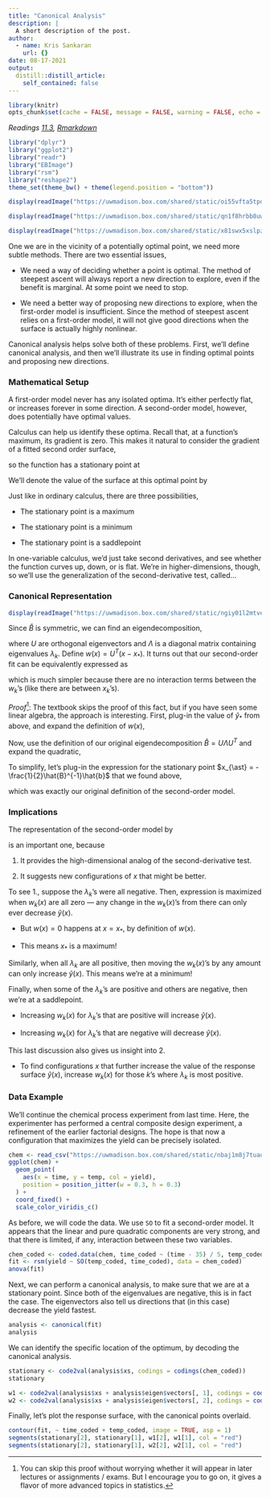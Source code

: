 ```yaml
---
title: "Canonical Analysis"
description: |
  A short description of the post.
author:
  - name: Kris Sankaran
    url: {}
date: 08-17-2021
output:
  distill::distill_article:
    self_contained: false
---
```


```r
library(knitr)
opts_chunk$set(cache = FALSE, message = FALSE, warning = FALSE, echo = TRUE)
```


_Readings [11.3](), [Rmarkdown]()_


```r
library("dplyr")
library("ggplot2")
library("readr")
library("EBImage")
library("rsm")
library("reshape2")
theme_set(theme_bw() + theme(legend.position = "bottom"))
```

```r
display(readImage("https://uwmadison.box.com/shared/static/oi55vfta5tpd7foy8ur3lzt6gq5fkjfn.png"))
```

```r
display(readImage("https://uwmadison.box.com/shared/static/qn1f8hrbb8uwtbflv02axa817m6tcmb7.png"))
```

```r
display(readImage("https://uwmadison.box.com/shared/static/x81swx5xslpzziywsupkuwpkyfggagis.png"))
```

One we are in the vicinity of a potentially optimal point, we need more subtle
methods. There are two essential issues,

* We need a way of deciding whether a point is optimal. The method of steepest
ascent will always report a new direction to explore, even if the benefit is
marginal. At some point we need to stop.

* We need a better way of proposing new directions to explore, when the
first-order model is insufficient. Since the method of steepest ascent relies on
a first-order model, it will not give good directions when the surface is
actually highly nonlinear.

Canonical analysis helps solve both of these problems. First, we’ll define
canonical analysis, and then we’ll illustrate its use in finding optimal points
and proposing new directions.

### Mathematical Setup
A first-order model never has any isolated optima. It’s either perfectly flat,
or increases forever in some direction. A second-order model, however, does
potentially have optimal values.

Calculus can help us identify these optima. Recall that, at a function’s
maximum, its gradient is zero. This makes it natural to consider the gradient of
a fitted second order surface,
\begin{align*}
\nabla_{x}\hat{y}\left(x\right) &= \nabla_{x}\left[x^{T}\hat{b} + x^{T}\hat{B}x\right] \\
&= \hat{b} + 2\hat{B}x
\end{align*}

so the function has a stationary point at
\begin{align*}
x_{\ast} &= -\frac{1}{2}\hat{B}^{-1}\hat{b}.
\end{align*}

We’ll denote the value of the surface at this optimal point by
\begin{align*}
\hat{y}_{\ast} &= \hat{b}^{T}x + x^{T}\hat{B}\hat{x} \\
&= -\frac{1}{2}\hat{b}^{T}\hat{B}^{-1}\hat{b} + \frac{1}{4}\hat{b}^{T} \hat{B}^{-1} \hat{B} \hat{B}^{-1} \hat{b} \\
&= -\frac{1}{4}\hat{b}^{T}\hat{B}^{-1}\hat{b}
\end{align*}

Just like in ordinary calculus, there are three possibilities,

* The stationary point is a maximum

* The stationary point is a minimum

* The stationary point is a saddlepoint

In one-variable calculus, we’d just take second derivatives, and see whether the
function curves up, down, or is flat. We’re in higher-dimensions, though, so
we’ll use the generalization of the second-derivative test, called...

### Canonical Representation
```r
display(readImage("https://uwmadison.box.com/shared/static/ngiy01l2mtvem1o9e6diwawhypgf3jst.png"))
```

Since $\hat{B}$ is symmetric, we can find an eigendecomposition,
\begin{align*}
\hat{B} &= U \Lambda U^{T},
\end{align*}

where $U$ are orthogonal eigenvectors and $\Lambda$ is a diagonal matrix
containing eigenvalues $\lambda_{k}$. Define $w\left(x\right) = U^{T}\left(x -
x_{\ast}\right)$. It turns out that our second-order fit can be equivalently
expressed as
\begin{align*}
\hat{y}\left(x\right) &= \hat{y}_{\ast} + w^T\left(x\right)\Lambda w\left(x\right) \\
&= \hat{y}_{\ast} + \sum_{k = 1}^{K} \lambda_{k}w^{2}_{k}\left(x\right)
\end{align*}

which is much simpler because there are no interaction terms between the
$w_{k}$’s (like there are between $x_{k}$’s).


_Proof_^[You can skip this proof without worrying whether it will appear in later lectures or assignments / exams. But I encourage you to go on, it gives a flavor of more advanced topics in statistics.]: The textbook skips the proof of this fact, but if you have seen some
linear algebra, the approach is interesting. First, plug-in the value of
$\hat{y}_{\ast}$ from above, and expand the definition of $w\left(x\right)$,
\begin{align*}
\hat{y}\left(x\right) &= \hat{y}_{\ast} + w^{T}\left(x\right) \Lambda w\left(x\right) \\
&= -\frac{1}{4}\hat{b}^{T}\hat{B}\hat{b} + \left(x - x_{\ast}\right)^{T}U\Lambda U^{T} \left(x - x_{\ast}\right).
\end{align*}

Now, use the definition of our original eigendecomposition $\hat{B} = U \Lambda
U^{T}$ and expand the quadratic,
\begin{align*}
\hat{y}\left(x\right) &= -\frac{1}{4}\hat{b}^{T}\hat{B}\hat{b} + \left(x - x_{\ast}\right)^{T}\hat{B}\left(x - x_{\ast}\right) \\
&= -\frac{1}{4}\hat{b}^{T}\hat{B}\hat{b} + x^{T}\hat{B}x - 2x^{T}\hat{B}x_{\ast} + x^{T}_{\ast}\hat{B}x_{\ast}.
\end{align*}

To simplify, let’s plug-in the expression for the stationary point $x_{\ast} =
-\frac{1}{2}\hat{B}^{-1}\hat{b}$ that we found above,
\begin{align*}
\hat{y}\left(x\right) &= -\frac{1}{4}\hat{b}^{T}\hat{B}\hat{b} + x^{T}\hat{B}x + x^{T}\hat{B}\hat{B}^{-1}\hat{b} + \frac{1}{4}\hat{b}^{T}\hat{B}^{-1}\hat{B}\hat{B}^{-1}\hat{b} \\
&= \hat{b}^{T}x + x^{T}\hat{B}x
\end{align*}

which was exactly our original definition of the second-order model.

### Implications

The representation of the second-order model by
\begin{align}
\label{eq:canonical}
\hat{y}\left(x\right) &= \hat{y}_{\ast} + \sum_{k = 1}^{K} \lambda_{k}w^{2}_{k}\left(x\right)
\end{align}

is an important one, because

1. It provides the high-dimensional analog of the second-derivative test.

2. It suggests new configurations of $x$ that might be better.

To see 1., suppose the $\lambda_{k}$’s were all negative. Then, expression
\ref{eq:canonical} is maximized when $w_{k}\left(x\right)$ are all zero — any
change in the $w_{k}\left(x\right)$’s from there can only ever decrease
$\hat{y}\left(x\right)$.

* But $w\left(x\right) = 0$ happens at $x = x_{\ast}$, by definition of
$w\left(x\right)$.

* This means $x_{\ast}$ is a maximum!

Similarly, when all $\lambda_{k}$ are all positive, then moving the
$w_{k}\left(x\right)$’s by any amount can only increase $\hat{y}\left(x\right)$.
This means we’re at a minimum!

Finally, when some of the $\lambda_{k}$’s are positive and others are negative,
then we’re at a saddlepoint.

* Increasing $w_{k}\left(x\right)$ for $\lambda_{k}$’s that are positive will increase $\hat{y}\left(x\right)$.

* Increasing $w_{k}\left(x\right)$ for $\lambda_{k}$’s that are negative will decrease $\hat{y}\left(x\right)$.

This last discussion also gives us insight into 2.

* To find configurations $x$ that further increase the value of the response
surface  $\hat{y}\left(x\right)$, increase $w_{k}\left(x\right)$ for those $k$’s
where $\lambda_{k}$ is most positive.

### Data Example

We'll continue the chemical process experiment from last time. Here, the
experimenter has performed a central composite design experiment, a refinement
of the earlier factorial designs. The hope is that now a configuration that
maximizes the yield can be precisely isolated.

```r
chem <- read_csv("https://uwmadison.box.com/shared/static/nbaj1m8j7tuaqmznjlrsgbzyhp9k61i8.csv")
ggplot(chem) +
  geom_point(
    aes(x = time, y = temp, col = yield),
    position = position_jitter(w = 0.3, h = 0.3)
  ) +
  coord_fixed() +
  scale_color_viridis_c()
```
As before, we will code the data. We use `SO` to fit a second-order model. It
appears that the linear and pure quadratic components are very strong, and that
there is limited, if any, interaction between these two variables.

```r
chem_coded <- coded.data(chem, time_coded ~ (time - 35) / 5, temp_coded ~ (temp - 155) / 5)
fit <- rsm(yield ~ SO(temp_coded, time_coded), data = chem_coded)
anova(fit)
```
Next, we can perform a canonical analysis, to make sure that we are at a
stationary point. Since both of the eigenvalues are negative, this is in fact
the case. The eigenvectors also tell us directions that (in this case) decrease
the yield fastest.

```r
analysis <- canonical(fit)
analysis
```

We can identify the specific location of the optimum, by decoding the canonical
analysis.

```r
stationary <- code2val(analysis$xs, codings = codings(chem_coded))
stationary
```


```r
w1 <- code2val(analysis$xs + analysis$eigen$vectors[, 1], codings = codings(chem_coded))
w2 <- code2val(analysis$xs + analysis$eigen$vectors[, 2], codings = codings(chem_coded))
```

Finally, let's plot the response surface, with the canonical points overlaid.

```r
contour(fit, ~ time_coded + temp_coded, image = TRUE, asp = 1)
segments(stationary[2], stationary[1], w1[2], w1[1], col = "red")
segments(stationary[2], stationary[1], w2[2], w2[1], col = "red")
```
